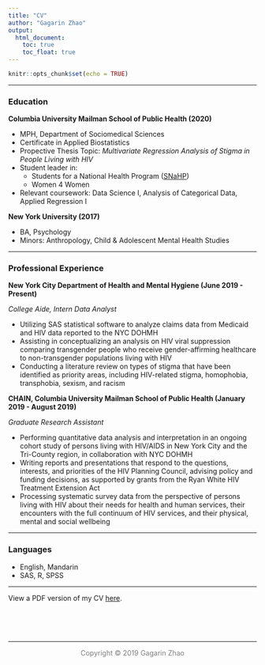```yaml
---
title: "CV"
author: "Gagarin Zhao"
output:
  html_document:
    toc: true
    toc_float: true
---
```


```r
knitr::opts_chunk$set(echo = TRUE)
```

<hr></hr>
### Education
<b>Columbia University Mailman School of Public Health (2020)</b>

- MPH, Department of Sociomedical Sciences
- Certificate in Applied Biostatistics
- Propective Thesis Topic: <i>Multivariate Regression Analysis of Stigma in People Living with HIV</i>
- Student leader in:
  - Students for a National Health Program ([SNaHP](http://student.pnhp.org/about/))
  - Women 4 Women
- Relevant coursework: Data Science I, Analysis of Categorical Data, Applied Regression I

<b>New York University (2017)</b>

- BA, Psychology
- Minors: Anthropology, Child & Adolescent Mental Health Studies


<hr></hr>

### Professional Experience
<b>New York City Department of Health and Mental Hygiene (June 2019 - Present)</b>

<i>College Aide, Intern Data Analyst</i>

- Utilizing SAS statistical software to analyze claims data from Medicaid and HIV data reported to the NYC DOHMH
- Assisting in conceptualizing an analysis on HIV viral suppression comparing transgender people who receive gender-affirming healthcare to non-transgender populations living with HIV
- Conducting a literature review on types of stigma that have been identified as priority areas, including HIV-related stigma, homophobia, transphobia, sexism, and racism


<b>CHAIN, Columbia University Mailman School of Public Health (January 2019 - August 2019)</b>

<i>Graduate Research Assistant</i>

- Performing quantitative data analysis and interpretation in an ongoing cohort study of persons living with HIV/AIDS in New York City and the Tri-County region, in collaboration with NYC DOHMH 
-	Writing reports and presentations that respond to the questions, interests, and priorities of the HIV Planning Council, advising policy and funding decisions, as supported by grants from the Ryan White HIV Treatment Extension Act 
- Processing systematic survey data from the perspective of persons living with HIV about their needs for health and human services, their encounters with the full continuum of HIV services, and their physical, mental and social wellbeing 

<hr></hr>

### Languages
- English, Mandarin
- SAS, R, SPSS

<hr></hr>

View a PDF version of my CV [here](Gaga_CV_oct19_github.pdf).

<br />
<br />
<br />
<hr />
<p style="text-align: center;"><span style="color: #808080;">Copyright &copy; 2019 Gagarin Zhao</p>

<link rel="stylesheet" href="https://cdnjs.cloudflare.com/ajax/libs/font-awesome/4.7.0/css/font-awesome.min.css">

<p style="text-align: center;">
    <a href="https://twitter.com/gagarinzhao" class="fa fa-twitter"></a>
    <a href="https://www.linkedin.com/in/gagarinzhao/" class="fa fa-linkedin"></a>
    <a href="https://github.com/gagarinzhao/" class="fa fa-github"></a>
    <a href="mailto:<gz2281@cumc.columbia.edu>" class="fa fa-envelope"></a>
</p>
<br />